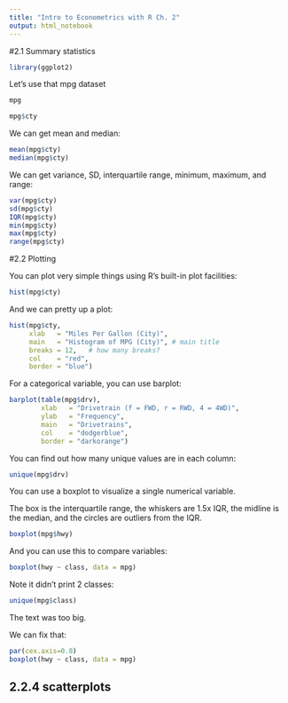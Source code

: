 ```yaml
---
title: "Intro to Econometrics with R Ch. 2"
output: html_notebook
---
```


#2.1 Summary statistics

```r
library(ggplot2)
```

Let's use that mpg dataset

```r
mpg
```


```r
mpg$cty
```

We can get mean and median:

```r
mean(mpg$cty)
median(mpg$cty)
```

We can get variance, SD, interquartile range, minimum, maximum, and range:

```r
var(mpg$cty)
sd(mpg$cty)
IQR(mpg$cty)
min(mpg$cty)
max(mpg$cty)
range(mpg$cty)
```


#2.2 Plotting

You can plot very simple things using R's built-in plot facilities:

```r
hist(mpg$cty)
```


And we can pretty up a plot:

```r
hist(mpg$cty,
     xlab   = "Miles Per Gallon (City)",
     main   = "Histogram of MPG (City)", # main title
     breaks = 12,   # how many breaks?
     col    = "red",
     border = "blue")
```


For a categorical variable, you can use barplot:

```r
barplot(table(mpg$drv),
        xlab   = "Drivetrain (f = FWD, r = RWD, 4 = 4WD)",
        ylab   = "Frequency",
        main   = "Drivetrains",
        col    = "dodgerblue",
        border = "darkorange")
```


You can find out how many unique values are in each column:

```r
unique(mpg$drv)
```


You can use a boxplot to visualize a single numerical variable.

The box is the interquartile range, the whiskers are 1.5x IQR, the midline is the median, and the circles are outliers from the IQR.

```r
boxplot(mpg$hwy)
```


And you can use this to compare variables:

```r
boxplot(hwy ~ class, data = mpg)
```

Note it didn't print 2 classes:

```r
unique(mpg$class)
```


The text was too big. 

We can fix that:

```r
par(cex.axis=0.8)
boxplot(hwy ~ class, data = mpg)
```

## 2.2.4 scatterplots







